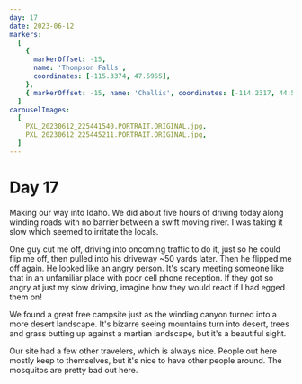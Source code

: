 ```yaml
---
day: 17
date: 2023-06-12
markers:
  [
    {
      markerOffset: -15,
      name: 'Thompson Falls',
      coordinates: [-115.3374, 47.5955],
    },
    { markerOffset: -15, name: 'Challis', coordinates: [-114.2317, 44.5046] },
  ]
carouselImages:
  [
    PXL_20230612_225441540.PORTRAIT.ORIGINAL.jpg,
    PXL_20230612_225445211.PORTRAIT.ORIGINAL.jpg,
  ]
---
```


# Day 17

Making our way into Idaho. We did about five hours of driving today along winding roads with no barrier between a swift moving river. I was taking it slow which seemed to irritate the locals.

One guy cut me off, driving into oncoming traffic to do it, just so he could flip me off, then pulled into his driveway ~50 yards later. Then he flipped me off again. He looked like an angry person. It's scary meeting someone like that in an unfamiliar place with poor cell phone reception. If they got so angry at just my slow driving, imagine how they would react if I had egged them on!

We found a great free campsite just as the winding canyon turned into a more desert landscape. It's bizarre seeing mountains turn into desert, trees and grass butting up against a martian landscape, but it's a beautiful sight.

Our site had a few other travelers, which is always nice. People out here mostly keep to themselves, but it's nice to have other people around. The mosquitos are pretty bad out here.
